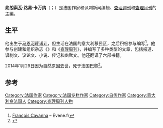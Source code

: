 {{Infobox writer
| name          = 弗朗索瓦·卡万纳
| image         = File:François Cavanna.jpg
| image_size    = 
| caption       = 
| native_name   = François Cavanna
| birth_name    = 
| pseudonym     = 
| birth_date    = 1923年2月22日
| birth_place   = {{FRA}}[[巴黎|巴黎]][[巴黎十四區|第十四區]]
| death_date    = {{death date and age|2014|01|29|1923|02|22}}
| death_place   = {{FRA}}[[馬恩河谷省|馬恩河谷省]][[克雷泰伊|克雷泰伊]]
| resting_place = {{FRA}}[[布里地區紹姆|布里地區紹姆]]
| occupation    = 
| language      = 
| nationality   = {{FRA}}
| period        = 1954年-2013年
| genre         = 
| subject       = 
| movement      = [[普羅文學|普羅文學]]
| awards        = [[行際盟友獎|行際盟友獎]]
| signature     = 
| website       = 
}}
'''弗朗索瓦·路易·卡万纳'''（{{lang-fr|François Louis Cavanna}}；{{bd|1923年|2月22日|2014年|1月29日|Cavanna}}）是法国作家和讽刺新闻编辑、[[查理週刊|查理週刊]]和[[查理月刊|查理月刊]]的主編。

==生平==
他出生于[[马恩河畔诺让|马恩河畔诺让]]，但生活在法国的意大利移民区，之后积极参与编写<ref name="evene1">[http://www.evene.fr/celebre/biographie/francois-cavanna-2203.php François Cavanna] {{Wayback|url=http://www.evene.fr/celebre/biographie/francois-cavanna-2203.php |date=20131013202903 }} – Evene.fr</ref>。他参与创建和组织杂志《{{link-en|切腹自尽 (期刊)|Hara-Kiri (magazine)|切腹自尽}}》和《[[查理周刊|查理周刊]]》，并编写了多种类型的文章，包括报道、讽刺文、议论文、小说、传记和幽默文。他还翻译了六部书籍。

2014年1月29日因为自然原因去世，死于法国巴黎<ref>{{cite news|title=François Cavanna : les citations qui l'ont rendu célèbre|url=http://www.metronews.fr/culture/le-top-10-des-citations-de-francois-cavanna-hara-kiri-charlie-hebdo/mnaD!0eCogppFvfkMM/|accessdate=2014-02-11|newspaper=http://www.metronews.fr/|archive-date=2014-02-02|archive-url=https://web.archive.org/web/20140202144730/http://www.metronews.fr/culture/le-top-10-des-citations-de-francois-cavanna-hara-kiri-charlie-hebdo/mnaD!0eCogppFvfkMM/|dead-url=no}}</ref>。

==参考==
{{reflist}}

{{Authority control}}
{{DEFAULTSORT:Cavanna, Francois}}
[[Category:法国作家|Category:法国作家]]
[[Category:法国专栏作家|Category:法国专栏作家]]
[[Category:自传作家|Category:自传作家]]
[[Category:意大利裔法国人|Category:意大利裔法国人]]
[[Category:查理周刊人物|Category:查理周刊人物]]